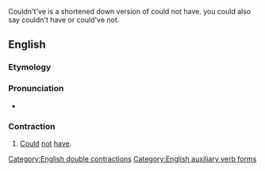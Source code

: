 Couldn't've is a shortened down version of could not have. you could also say couldn't have or could've not.

==English==

===Etymology===
{{suffix|couldn't|'ve|lang=en}}

===Pronunciation===
* {{a|US}} {{IPA|/ˈkʊdəntəv/|/ˈkʊdn̩təv/|lang=en}}

===Contraction===
{{head|en|contraction|head=[[could]][[n't|n’t]][['ve|’ve]]}}

# {{lb|en|nonstandard}} [[could|Could]] [[not]] [[have]].

[[Category:English double contractions]]
[[Category:English auxiliary verb forms]]